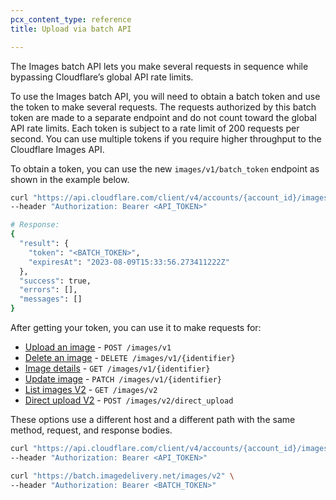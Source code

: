 ```yaml
---
pcx_content_type: reference
title: Upload via batch API

---
```


The Images batch API lets you make several requests in sequence while bypassing Cloudflare’s global API rate limits.

To use the Images batch API, you will need to obtain a batch token and use the token to make several requests. The requests authorized by this batch token are made to a separate endpoint and do not count toward the global API rate limits. Each token is subject to a rate limit of 200 requests per second. You can use multiple tokens if you require higher throughput to the Cloudflare Images API.

To obtain a token, you can use the new `images/v1/batch_token` endpoint as shown in the example below.

```bash
curl "https://api.cloudflare.com/client/v4/accounts/{account_id}/images/v1/batch_token" \
--header "Authorization: Bearer <API_TOKEN>"

# Response:
{
  "result": {
    "token": "<BATCH_TOKEN>",
    "expiresAt": "2023-08-09T15:33:56.273411222Z"
  },
  "success": true,
  "errors": [],
  "messages": []
}
```

After getting your token, you can use it to make requests for:

* [Upload an image](https://developers.cloudflare.com/api/resources/images/subresources/v1/methods/create/) - `POST /images/v1`
* [Delete an image](https://developers.cloudflare.com/api/resources/images/subresources/v1/methods/delete/) - `DELETE /images/v1/{identifier}`
* [Image details](https://developers.cloudflare.com/api/resources/images/subresources/v1/methods/get/) - `GET /images/v1/{identifier}`
* [Update image](https://developers.cloudflare.com/api/resources/images/subresources/v1/methods/edit/) - `PATCH /images/v1/{identifier}`
* [List images V2](https://developers.cloudflare.com/api/resources/images/subresources/v2/methods/list/) - `GET /images/v2`
* [Direct upload V2](https://developers.cloudflare.com/api/resources/images/subresources/v2/subresources/direct_uploads/methods/create/) - `POST /images/v2/direct_upload`

These options use a different host and a different path with the same method, request, and response bodies.

```bash title="Request for list images V2 against api.cloudflare.com"
curl "https://api.cloudflare.com/client/v4/accounts/{account_id}/images/v2" \
--header "Authorization: Bearer <API_TOKEN>"
```

```bash title="Example request using a batch token"
curl "https://batch.imagedelivery.net/images/v2" \
--header "Authorization: Bearer <BATCH_TOKEN>"
```

